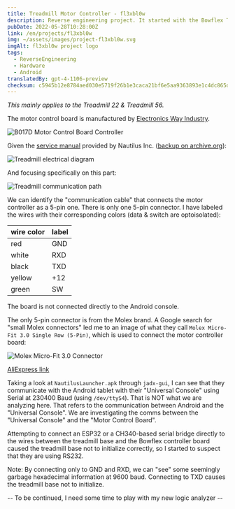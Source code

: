 ```yaml
---
title: Treadmill Motor Controller - fl3xbl0w
description: Reverse engineering project. It started with the Bowflex Treadmill 22 but ended up being generalized for any Android machine sold by Nautilus Inc. (Nautilus, Bowflex, Schwinn).
pubDate: 2022-05-28T10:28:00Z
link: /en/projects/fl3xbl0w
img: ~/assets/images/project-fl3xbl0w.svg
imgAlt: fl3xbl0w project logo
tags:
  - ReverseEngineering
  - Hardware
  - Android
translatedBy: gpt-4-1106-preview
checksum: c5945b12e8784aed030e5719f26b1e3caca21bf6e5aa9363893e1c4dc865da9a
---
```



_This mainly applies to the Treadmill 22 & Treadmill 56._

The motor control board is manufactured by [Electronics Way Industry](https://web.archive.org/web/20231228174313/https://www.ewayindustry.com/ew-dc-b017.html).

<Image src={B017D} alt="B017D Motor Control Board Controller" format="webp" />

Given the [service manual](https://download.nautilus.com/supportdocs/AM_OM/Bowflex/BFX.T10.T22.T25.T56.SM.EN.pdf) provided by Nautilus Inc. ([backup on archive.org](https://web.archive.org/web/20220409140737/https://download.nautilus.com/supportdocs/AM_OM/Bowflex/BFX.T10.T22.T25.T56.SM.EN.pdf)):

<Image src={TreadmillElectrical} alt="Treadmill electrical diagram" format="webp" />

And focusing specifically on this part:

<Image src={TreadmillComm} alt="Treadmill communication path" format="webp" />

We can identify the "communication cable" that connects the motor controller as a 5-pin one. There is only one 5-pin connector.
I have labeled the wires with their corresponding colors (data & switch are optoisolated):

| wire color | label |
| ---------- | ----- |
| red        | GND   |
| white      | RXD   |
| black      | TXD   |
| yellow     | +12   |
| green      | SW    |

The board is not connected directly to the Android console.

The only 5-pin connector is from the Molex brand. A Google search for "small Molex connectors" led me to an image of what they call `Molex Micro-Fit 3.0 Single Row (5-Pin)`, which is used to connect the motor controller board:

<Image src={Molex} alt="Molex Micro-Fit 3.0 Connector" format="webp" />

[AliExpress link](https://aliexpress.com/item/32902205579.html)

Taking a look at `NautilusLauncher.apk` through `jadx-gui`, I can see that they communicate with the Android tablet with their "Universal Console" using Serial at 230400 Baud (using `/dev/ttyS4`). That is NOT what we are analyzing here. That refers to the communication between Android and the "Universal Console". We are investigating the comms between the "Universal Console" and the "Motor Control Board".

Attempting to connect an ESP32 or a CH340-based serial bridge directly to the wires between the treadmill base and the Bowflex controller board caused the treadmill base not to initialize correctly, so I started to suspect that they are using RS232.

Note: By connecting only to GND and RXD, we can "see" some seemingly garbage hexadecimal information at 9600 baud. Connecting to TXD causes the treadmill base not to initialize.

-- To be continued, I need some time to play with my new logic analyzer --
